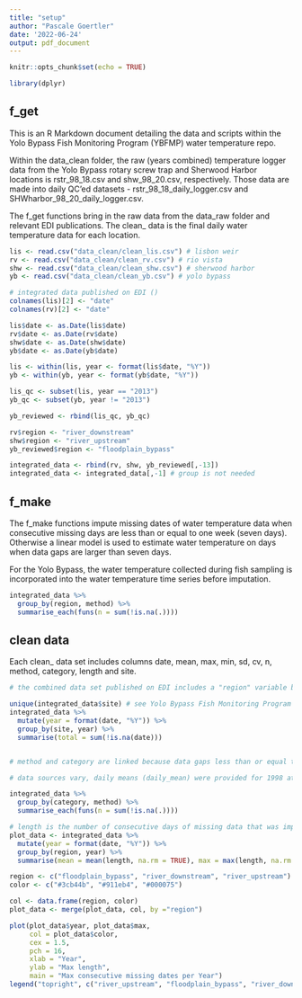 ```yaml
---
title: "setup"
author: "Pascale Goertler"
date: '2022-06-24'
output: pdf_document
---
```


```r
knitr::opts_chunk$set(echo = TRUE)

library(dplyr)

```

## f_get

This is an R Markdown document detailing the data and scripts within the Yolo Bypass Fish Monitoring Program (YBFMP) water temperature repo. 

Within the data_clean folder, the raw (years combined) temperature logger data from the Yolo Bypass rotary screw trap and Sherwood Harbor locations is rstr_98_18.csv and shw_98_20.csv, respectively. Those data are made into daily QC'ed datasets - rstr_98_18_daily_logger.csv and SHWharbor_98_20_daily_logger.csv.

The f_get functions bring in the raw data from the data_raw folder and relevant EDI publications. The clean_ data is the final daily water temperature data for each location.

```r
lis <- read.csv("data_clean/clean_lis.csv") # lisbon weir
rv <- read.csv("data_clean/clean_rv.csv") # rio vista
shw <- read.csv("data_clean/clean_shw.csv") # sherwood harbor
yb <- read.csv("data_clean/clean_yb.csv") # yolo bypass

# integrated data published on EDI ()
colnames(lis)[2] <- "date"
colnames(rv)[2] <- "date"

lis$date <- as.Date(lis$date)
rv$date <- as.Date(rv$date)
shw$date <- as.Date(shw$date)
yb$date <- as.Date(yb$date)

lis <- within(lis, year <- format(lis$date, "%Y"))
yb <- within(yb, year <- format(yb$date, "%Y"))

lis_qc <- subset(lis, year == "2013")
yb_qc <- subset(yb, year != "2013")

yb_reviewed <- rbind(lis_qc, yb_qc)

rv$region <- "river_downstream"
shw$region <- "river_upstream"
yb_reviewed$region <- "floodplain_bypass"

integrated_data <- rbind(rv, shw, yb_reviewed[,-13])
integrated_data <- integrated_data[,-1] # group is not needed

```

## f_make

The f_make functions impute missing dates of water temperature data when consecutive missing days are less than or equal to one week (seven days). Otherwise a linear model is used to estimate water temperature on days when data gaps are larger than seven days.

For the Yolo Bypass, the water temperature collected during fish sampling is incorporated into the water temperature time series before imputation. 

```r

integrated_data %>%
  group_by(region, method) %>%
  summarise_each(funs(n = sum(!is.na(.))))

```

## clean data

Each clean_ data set includes columns date, mean, max, min, sd, cv, n, method, category, length and site. 

```r
# the combined data set published on EDI includes a "region" variable because sites of water temperature collection vary for some locations (yb and rv)

unique(integrated_data$site) # see Yolo Bypass Fish Monitoring Program data for site locations (f_get_WQ_w_fish.R in scripts folder)
integrated_data %>%
  mutate(year = format(date, "%Y")) %>%
  group_by(site, year) %>%
  summarise(total = sum(!is.na(date)))


# method and category are linked because data gaps less than or equal to seven consecutive days were imputed, while larger gaps were estimated by a linear regression. The remaining 498 days were previous to the installation of the Rio Vista CDEC station.

# data sources vary, daily means (daily_mean) were provided for 1998 at the Yolo Bypass and Sherwood Harbor, Yolo Bypass Fish Monitoring Program's temperature logger data was summarized in this repository (ybfmp_logger) and published data from Pien et al. 2020 (Pien_2020) and Pien and Kwan 2022 (WQ_w_fish) were also incorporated.

integrated_data %>%
  group_by(category, method) %>%
  summarise_each(funs(n = sum(!is.na(.))))

# length is the number of consecutive days of missing data that was imputed or predicted 
plot_data <- integrated_data %>%
  mutate(year = format(date, "%Y")) %>%
  group_by(region, year) %>%
  summarise(mean = mean(length, na.rm = TRUE), max = max(length, na.rm = TRUE), min = min(length, na.rm = TRUE))

region <- c("floodplain_bypass", "river_downstream", "river_upstream")
color <- c("#3cb44b", "#911eb4", "#000075")

col <- data.frame(region, color)
plot_data <- merge(plot_data, col, by ="region")

plot(plot_data$year, plot_data$max, 
     col = plot_data$color,
     cex = 1.5, 
     pch = 16,
     xlab = "Year",
     ylab = "Max length",
     main = "Max consecutive missing dates per Year")
legend("topright", c("river_upstream", "floodplain_bypass", "river_downstream"), col = c("#000075", "#3cb44b", "#911eb4"), pch = 16)

```




